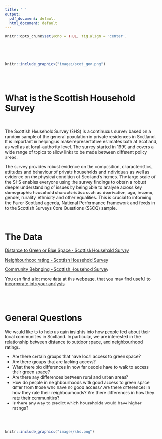 ```yaml
---
title: ' '
output:
  pdf_document: default
  html_document: default
---
```


```r
knitr::opts_chunk$set(echo = TRUE, fig.align = 'center')
```

<br>

<br>

```r
knitr::include_graphics("images/scot_gov.png")
```

<br><br>

# What is the Scottish Household Survey  

<br>

The Scottish Household Survey (SHS) is a continuous survey based on a random sample of the general population in private residences in Scotland. It is important in helping us make representative estimates both at Scotland, as well as at local-authority level. The survey started in 1999 and covers a wide range of topics to allow links to be made between different policy areas.  

The survey provides robust evidence on the composition, characteristics, attitudes and behaviour of private households and individuals as well as evidence on the physical condition of Scotland’s homes. The large scale of the SHS enables everyone using the survey findings to obtain a robust deeper understanding of issues by being able to analyse across key demographic household characteristics such as deprivation, age, income, gender, rurality, ethnicity and other equalities. This is crucial to informing the Fairer Scotland agenda, National Performance Framework and feeds in to the Scottish Surveys Core Questions (SSCQ) sample.


<br> 



# The Data

[Distance to Green or Blue Space - Scottish Household Survey](https://statistics.gov.scot/resource?uri=http%3A%2F%2Fstatistics.gov.scot%2Fdata%2Fgreen-or-blue-space-shs)  

[Neighbourhood rating - Scottish Household Survey](https://statistics.gov.scot/resource?uri=http%3A%2F%2Fstatistics.gov.scot%2Fdata%2Fneighbourhood-rating---shs)  

[Community Belonging - Scottish Household Survey](https://statistics.gov.scot/resource?uri=http%3A%2F%2Fstatistics.gov.scot%2Fdata%2Fcommunity-belonging---shs)  

[You can find a lot more data at this webpage, that you may find useful to incorporate into your analysis](https://statistics.gov.scot/resource?uri=http%3A%2F%2Fstatistics.gov.scot%2Fdef%2Fconcept%2Ffolders%2Fthemes%2Fcommunity-wellbeing-and-social-environment)  

<br><br>

# General Questions

We would like to to help us gain insights into how people feel about their local communities in Scotland. In particular, we are interested in the relationship between distance to outdoor space, and neighbourhood ratings. 

* Are there certain groups that have local access to green space? 
* Are there groups that are lacking access?
* What there big differences in how far people have to walk to access their green space? 
* Are there any differences between rural and urban areas?
* How do people in neighbourhoods with good access to green space differ from those who have no good access? Are there differences in how they rate their neighbourhoods? Are there differences in how they rate their communities? 
* Is there any way to predict which households would have higher ratings?  

<br><br>


```r
knitr::include_graphics("images/shs.png")
```
